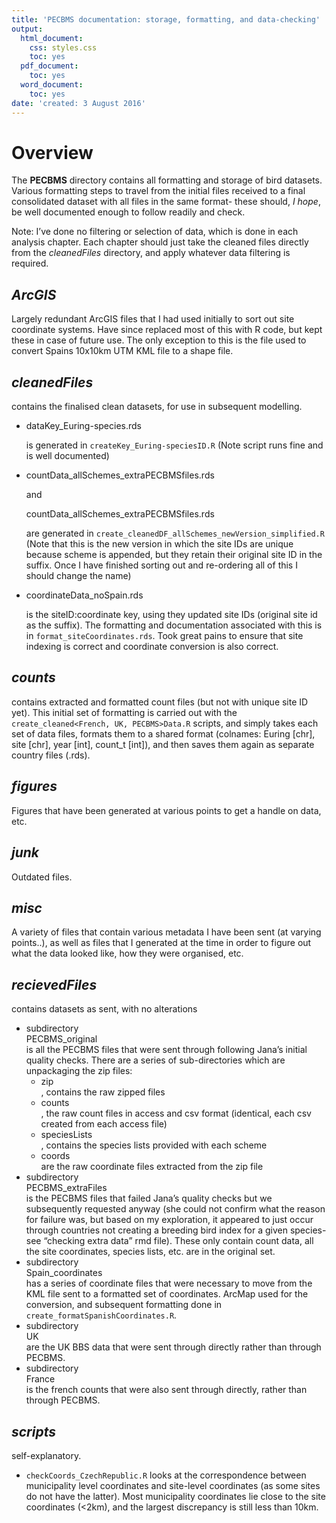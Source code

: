 ```yaml
---
title: 'PECBMS documentation: storage, formatting, and data-checking'
output:
  html_document:
    css: styles.css
    toc: yes
  pdf_document:
    toc: yes
  word_document:
    toc: yes
date: 'created: 3 August 2016'
---
```


# Overview
The **PECBMS** directory contains all formatting and storage of bird datasets. Various formatting steps to travel from the initial files received to a final consolidated dataset with all files in the same format- these should, *I hope*, be well documented enough to follow readily and check. 

Note: I've done no filtering or selection of data, which is done in each analysis chapter. Each chapter should just take the cleaned files directly from the _cleanedFiles_ directory, and apply whatever data filtering is required.  

## _ArcGIS_ 
Largely redundant ArcGIS files that I had used initially to sort out site coordinate systems. Have since replaced most of this with R code, but kept these in case of future use. The only exception to this is the file used to convert Spains 10x10km UTM KML file to a shape file. 

## _cleanedFiles_
contains the finalised clean datasets, for use in subsequent modelling.

- <div class="file"> dataKey_Euring-species.rds </div> is generated in `createKey_Euring-speciesID.R` (Note script runs fine and is well documented)

- <div class="file"> countData_allSchemes_extraPECBMSfiles.rds</div> and <div class="file"> countData_allSchemes_extraPECBMSfiles.rds</div> are generated in `create_cleanedDF_allSchemes_newVersion_simplified.R` (Note that this is the new version in which the site IDs are unique because scheme is appended, but they retain their original site ID in the suffix. Once I have finished sorting out and re-ordering all of this I should change the name)

- <div class="file"> coordinateData_noSpain.rds</div> is the siteID:coordinate key, using they updated site IDs (original site id as the suffix). The formatting and documentation associated with this is in `format_siteCoordinates.rds`. Took great pains to ensure that site indexing is correct and coordinate conversion is also correct. 

## _counts_ 
contains extracted and formatted count files (but not with unique site ID yet). This initial set of formatting is carried out with the `create_cleaned<French, UK, PECBMS>Data.R` scripts, and simply takes each set of data files, formats them to a shared format (colnames: Euring [chr], site [chr], year [int], count_t [int]), and then saves them again as separate country files (.rds).

## _figures_
Figures that have been generated at various points to get a handle on data, etc.

## _junk_
Outdated files. 

## _misc_
A variety of files that contain various metadata I have been sent (at varying points..), as well as files that I generated at the time in order to figure out what the data looked like, how they were organised, etc.

##  _recievedFiles_ 
contains datasets as sent, with no alterations

- subdirectory <div class="file"> PECBMS_original </div> is all the PECBMS files that were sent through following Jana's initial quality checks. There are a series of sub-directories which are unpackaging the zip files:
    - <div class="file"> zip </div>, contains the raw zipped files
    - <div class="file"> counts </div>, the raw count files in access and csv format (identical, each csv created from each access file)
    - <div class="file"> speciesLists </div>, contains the species lists provided with each scheme
    - <div class="file"> coords </div> are the raw coordinate files extracted from the zip file
- subdirectory <div class="file"> PECBMS_extraFiles </div> is the PECBMS files that failed Jana's quality checks but we subsequently requested anyway (she could not confirm what the reason for failure was, but based on my exploration, it appeared to just occur through countries not creating a breeding bird index for a given species- see "checking extra data" rmd file). These only contain count data, all the site coordinates, species lists, etc. are in the original set. 
- subdirectory <div class="file"> Spain_coordinates </div> has a series of coordinate files that were necessary to move from the KML file sent to a formatted set of coordinates. ArcMap used for the conversion, and subsequent formatting done in `create_formatSpanishCoordinates.R`.
- subdirectory <div class="file"> UK </div> are the UK BBS data that were sent through directly rather than through PECBMS.
- subdirectory <div class="file"> France </div> is the french counts that were also sent through directly, rather than through PECBMS. 

## _scripts_
self-explanatory. 

- `checkCoords_CzechRepublic.R` looks at the correspondence between municipality level coordinates and site-level coordinates (as some sites do not have the latter). Most municipality coordinates lie close to the site coordinates (<2km), and the largest discrepancy is still less than 10km. 